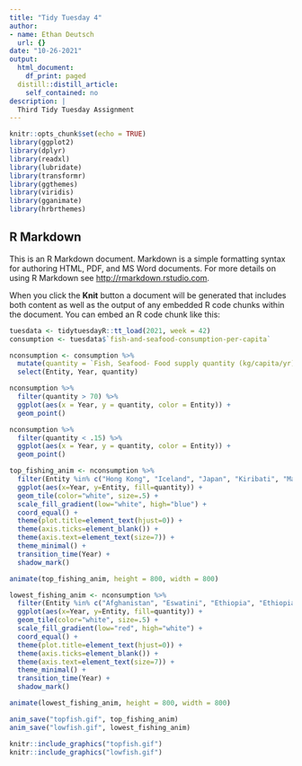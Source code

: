 ```yaml
---
title: "Tidy Tuesday 4"
author:
- name: Ethan Deutsch
  url: {}
date: "10-26-2021"
output:
  html_document:
    df_print: paged
  distill::distill_article:
    self_contained: no
description: |
  Third Tidy Tuesday Assignment
---
```


```r
knitr::opts_chunk$set(echo = TRUE)
library(ggplot2)
library(dplyr)
library(readxl)
library(lubridate)
library(transformr)
library(ggthemes)
library(viridis)
library(gganimate)
library(hrbrthemes)
```

## R Markdown

This is an R Markdown document. Markdown is a simple formatting syntax for authoring HTML, PDF, and MS Word documents. For more details on using R Markdown see <http://rmarkdown.rstudio.com>.

When you click the **Knit** button a document will be generated that includes both content as well as the output of any embedded R code chunks within the document. You can embed an R code chunk like this:

```r
tuesdata <- tidytuesdayR::tt_load(2021, week = 42)
consumption <- tuesdata$`fish-and-seafood-consumption-per-capita`
```

```r
nconsumption <- consumption %>%
  mutate(quantity = `Fish, Seafood- Food supply quantity (kg/capita/yr) (FAO, 2020)`) %>%
  select(Entity, Year, quantity)

nconsumption %>%
  filter(quantity > 70) %>%
  ggplot(aes(x = Year, y = quantity, color = Entity)) +
  geom_point()

nconsumption %>%
  filter(quantity < .15) %>%
  ggplot(aes(x = Year, y = quantity, color = Entity)) +
  geom_point()
```

```r
top_fishing_anim <- nconsumption %>% 
  filter(Entity %in% c("Hong Kong", "Iceland", "Japan", "Kiribati", "Maldives", "Micronesia (region)", "Portugal")) %>%
  ggplot(aes(x=Year, y=Entity, fill=quantity)) +
  geom_tile(color="white", size=.5) +
  scale_fill_gradient(low="white", high="blue") +
  coord_equal() +
  theme(plot.title=element_text(hjust=0)) +
  theme(axis.ticks=element_blank()) + 
  theme(axis.text=element_text(size=7)) +
  theme_minimal() +
  transition_time(Year) +
  shadow_mark()

animate(top_fishing_anim, height = 800, width = 800)
```

```r
lowest_fishing_anim <- nconsumption %>% 
  filter(Entity %in% c("Afghanistan", "Eswatini", "Ethiopia", "Ethiopia PDR", "Kyrgyzstan", "Lesotho", "Mongolia", "Niger", "Tajikistan", "Timor")) %>%
  ggplot(aes(x=Year, y=Entity, fill=quantity)) +
  geom_tile(color="white", size=.5) +
  scale_fill_gradient(low="red", high="white") +
  coord_equal() +
  theme(plot.title=element_text(hjust=0)) +
  theme(axis.ticks=element_blank()) + 
  theme(axis.text=element_text(size=7)) +
  theme_minimal() +
  transition_time(Year) +
  shadow_mark()

animate(lowest_fishing_anim, height = 800, width = 800)
```

```r
anim_save("topfish.gif", top_fishing_anim)
anim_save("lowfish.gif", lowest_fishing_anim)
```

```r
knitr::include_graphics("topfish.gif")
knitr::include_graphics("lowfish.gif")
```
